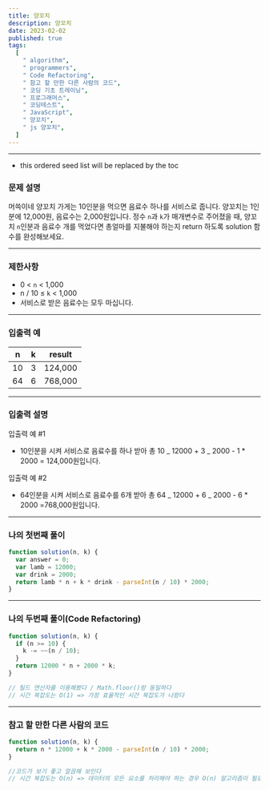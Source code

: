 ```yaml
---
title: 양꼬치
description: 양꼬치
date: 2023-02-02
published: true
tags:
  [
    " algorithm",
    " programmers",
    " Code Refactoring",
    " 참고 할 만한 다른 사람의 코드",
    " 코딩 기초 트레이닝",
    " 프로그래머스",
    " 코딩테스트",
    " JavaScript",
    " 양꼬치",
    " js 양꼬치",
  ]
---
```


---

- this ordered seed list will be replaced by the toc

### 문제 설명

머쓱이네 양꼬치 가게는 10인분을 먹으면 음료수 하나를 서비스로 줍니다. 양꼬치는 1인분에 12,000원, 음료수는 2,000원입니다. 정수 `n`과 `k`가 매개변수로 주어졌을 때, 양꼬치 `n`인분과 음료수 개를 먹었다면 총얼마를 지불해야 하는지 return 하도록 solution 함수를 완성해보세요.

---

### 제한사항

- 0 < `n` < 1,000
- n / 10 ≤ `k` < 1,000
- 서비스로 받은 음료수는 모두 마십니다.

---

### 입출력 예

| n   | k   | result  |
| --- | --- | ------- |
| 10  | 3   | 124,000 |
| 64  | 6   | 768,000 |

---

### 입출력 설명

입출력 예 #1

- 10인분을 시켜 서비스로 음료수를 하나 받아 총 10 _ 12000 + 3 _ 2000 - 1 \* 2000 = 124,000원입니다.

입출력 예 #2

- 64인분을 시켜 서비스로 음료수를 6개 받아 총 64 _ 12000 + 6 _ 2000 - 6 \* 2000 =768,000원입니다.

---

### 나의 첫번째 풀이

```jsx
function solution(n, k) {
  var answer = 0;
  var lamb = 12000;
  var drink = 2000;
  return lamb * n + k * drink - parseInt(n / 10) * 2000;
}
```

---

### 나의 두번째 풀이(Code Refactoring)

```jsx
function solution(n, k) {
  if (n >= 10) {
    k -= ~~(n / 10);
  }
  return 12000 * n + 2000 * k;
}

// 틸드 연산자를 이용해봤다 / Math.floor()랑 동일하다
// 시간 복잡도는 O(1) => 가장 효율적인 시간 복잡도가 나왔다
```

---

### 참고 할 만한 다른 사람의 코드

```jsx
function solution(n, k) {
  return n * 12000 + k * 2000 - parseInt(n / 10) * 2000;
}

//코드가 보기 좋고 깔끔해 보인다
// 시간 복잡도는 O(n) => 데이터의 모든 요소를 처리해야 하는 경우 O(n) 알고리즘이 필요하다
```
